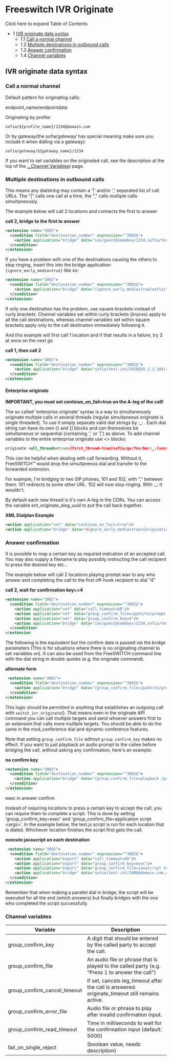 
# Freeswitch IVR Originate 

 

Click here to expand Table of Contents

* 1 [IVR originate data syntax](#ivr-originate-data-syntax)  
   * 1.1 [Call a normal channel](#call-a-normal-channel)  
   * 1.2 [Multiple destinations in outbound calls](#multiple-destinations-in-outbound-calls)  
   * 1.3 [Answer confirmation](#answer-confirmation)  
   * 1.4 [Channel variables](#channel-variables)

## IVR originate data syntax

### Call a normal channel

Default pattern for originating calls:

endpoint_name/endpointdata

Originating by profile:

`sofia/${profile_name}/1234@domain.com`

Or by gateway(the sofia/gateway/ has special meaning make sure you include it when dialing via a gateway):

`sofia/gateway/${gateway_name}/1234`

If you want to set variables on the originated call, see the description at the top of the [\_\_Channel Variables](./Variables-Archive/x__Channel-Variables_1048892.mdx)) page.

### Multiple destinations in outbound calls

This means any dialstring may contain a '|' and/or ',' separated list of call URLs. The "|" calls one call at a time, the "," calls multiple calls simultaneously.

The example below will call 2 locations and connects the first to answer

**call 2, bridge to the first to answer**

```xml
<extension name="3002">
  <condition field="destination_number" expression="^3002$">
    <action application="bridge" data="iax/guest@somebox/1234,sofia/test-int/1000@somehost"/>
  </condition>
</extension>
```

If you have a problem with one of the destinations causing the others to stop ringing, insert this into the bridge application: `{ignore_early_media=true}` like so:

```xml
<extension name="3002">
  <condition field="destination_number" expression="^3002$">
    <action application="bridge" data="{ignore_early_media=true}sofia/test-int/1001@somebox,sofia/test-int/1000@somehost"/>
  </condition>
</extension>
```

If only one destination has the problem, use square brackets instead of curly brackets. Channel variables set within curly brackets (braces) apply to all the call destinations, whereas channel variables set within square brackets apply only to the call destination immediately following it.

And this example will first call 1 location and if that results in a failure, try 2 at once on the next go

**call 1, then call 2**

```xml
<extension name="3002">
  <condition field="destination_number" expression="^3002$">
    <action application="bridge" data="sofia/test-int/3920@10.3.3.104|sofia/test-int/3910@10.3.3.104,sofia/test-int/3920@10.3.3.104"/>
  </condition>
</extension>
```

#### Enterprise originate

  
**IMPORTANT, you must set continue\_on\_fail=true on the A-leg of the call!**

The so called 'enterprise originate' syntax is a way to simultaneously originate multiple calls in several threads (regular simultaneous originate is single threaded). To use it simply separate valid dial strings by :\_: . Each dial string can have its own \{\} and \[\] blocks and can themselves be simultaneous or sequential (containing ',' or '|') as above. To add channel variables to the entire enterprise originate use \<\> blocks:

```xml
originate <all_threads=true>{first_thread=true}sofia/gw/foo/bar:_:{second_thread=true}sofia/gw/foo/baz
```

This can be helpful when dealing with call forwarding. Without it, FreeSWITCH™ would drop the simultaneous dial and transfer to the forwarded extension.

For example, I'm bridging to two SIP phones, 101 and 102, with "," between them. 101 redirects to some other URL. 102 will now stop ringing. With :\_: it wouldn't.

By default each new thread is it's own A-leg in the CDRs. You can access the variable ent\_originate\_aleg\_uuid to put the call back together.

**XML Dialplan Example**

```xml
<action application="set" data="continue_on_fail=true"/> 
<action application="bridge" data="<ignore_early_media=true>{origination_caller_id_number=18005551212}sofia/internal/18004441212@192.168.0.10:5060:_:{origination_caller_id_number=18005551213}sofia/internal/18004441213@192.168.0.11:5060"/>
```

### Answer confirmation

It is possible to map a certain key as required indication of an accepted call. You may also supply a filename to play possibly instructing the call recipient to press the desired key etc...

The example below will call 2 locations playing prompt.wav to any who answer and completing the call to the first off-hook recipient to dial "4"

**call 2, wait for confirmation key==4**

```xml
<extension name="3002">
  <condition field="destination_number" expression="^3002$">
    <action application="set" data="call_timeout=60"/>
    <action application="set" data="group_confirm_file=/path/to/prompt.wav"/>
    <action application="set" data="group_confirm_key=4"/>
    <action application="bridge" data="iax/guest@somebox/1234,sofia/test-int/1000@somehost"/>
  </condition>
</extension
```

  
The following is the equivalent but the confirm data is passed via the bridge parameters (This is for situations where there is no originating channel to set variables on). It can also be used from the FreeSWITCH command line with the dial string in double quotes (e.g. the originate command).

**alternate form**

```xml
 <extension name="3002">
  <condition field="destination_number" expression="^3002$">
    <action application="bridge" data="{group_confirm_file=/path/to/prompt.wav,group_confirm_key=4,call_timeout=60} iax/guest@somebox/1234,sofia/test-int/1000@somehost"/>
  </condition>
</extension>
```

This logic should be permitted in anything that establishes an outgoing call with `switch_ivr_originate`(). That means even in the originate API command you can call multiple targets and send whoever answers first to an extension that calls more multiple targets. You should be able to do the same in the mod\_conference dial and dynamic conference features.

Note that setting `group_confirm_file` without `group_confirm_key` makes no effect. If you want to just playback an audio prompt to the callee before bridging the call, without asking any confirmation, here's an example:

**no confirm key**

```xml
<extension name="3002">
  <condition field="destination_number" expression="^3002$">
    <action application="bridge" data="{group_confirm_file=playback /path/to/prompt.wav,group_confirm_key=exec,call_timeout=60} iax/guest@somebox/1234,sofia/test-int/1000@somehost"/>
  </condition>
</extension> 
```

exec in answer confirm

Instead of requiring locations to press a certain key to accept the call, you can require them to complete a script. This is done by setting 'group\_confirm\_key=exec' and 'group\_confirm\_file=application script \<args\>'. In the example below, the test.js script is run for each location that is dialed. Whichever location finishes the script first gets the call.

**execute javascript on each destination**

```xml
 <extension name="3002">
  <condition field="destination_number" expression="^3002$">
    <action application="export" data="call_timeout=60"/>
    <action application="export" data="group_confirm_key=exec"/>
    <action application="export" data="group_confirm_file=javascript test.js arg1 arg2"/>
    <action application="bridge" data="sofia/test-int/1000@domain.com,sofia/test-int/1001@mydomain.com"/>
  </condition>
</extension>
```

Remember that when making a parallel dial in bridge, the script will be executed for all the end (which answers) but finally bridges with the one who completed the script successfully.

### Channel variables

| Variable                        | Description                                                                                       |
| ------------------------------- | ------------------------------------------------------------------------------------------------- |
| group\_confirm\_key             | A digit that should be entered by the called party to accept the call.                            |
| group\_confirm\_file            | An audio file or phrase that is played to the called party (e.g. "Press 1 to answer the call")    |
| group\_confirm\_cancel\_timeout | If set, cancels leg\_timeout after the call is answered. originate\_timeout still remains active. |
| group\_confirm\_error\_file     | Audio file or phrase to play after invalid confirmation input.                                    |
| group\_confirm\_read\_timeout   | Time in milliseconds to wait for the confirmation input (default: 5000)                           |
| fail\_on\_single\_reject        | (boolean value, needs description)                                                                |
  
  

